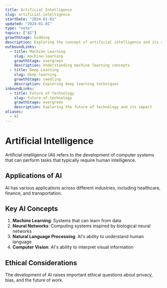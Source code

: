 ```yaml
---
title: Artificial Intelligence
slug: artificial-intelligence
startDate: "2024-01-01"
updated: "2024-01-01"
type: "note"
topics: ["AI"]
growthStage: budding
description: Exploring the concept of artificial intelligence and its applications
outboundLinks:
  - title: Machine Learning
    slug: machine-learning
    growthStage: evergreen
    description: Understanding machine learning concepts
  - title: Deep Learning
    slug: deep-learning
    growthStage: seedling
    description: Exploring deep learning techniques
inboundLinks:
  - title: Future of Technology
    slug: future-of-technology
    growthStage: evergreen
    description: Exploring the future of technology and its impact
aliases:
  - AI
---
```



# Artificial Intelligence

Artificial intelligence (AI) refers to the development of computer systems that can perform tasks that typically require human intelligence.

## Applications of AI

AI has various applications across different industries, including healthcare, finance, and transportation.

<RemoteImage
  src="https://res.cloudinary.com/dxj9qr5gj/image/upload/c_scale,f_auto,q_auto:good,w_1100/v1621764330/maggieappleton.com/notes/tools/IMG_74BF7CB1E720-1_xpci1a.jpg"
  alt="Example of AI visualization showing different applications"
  width="800px"
  framed
  showalt
/>

## Key AI Concepts

1. **Machine Learning**: Systems that can learn from data
2. **Neural Networks**: Computing systems inspired by biological neural networks
3. **Natural Language Processing**: AI's ability to understand human language
4. **Computer Vision**: AI's ability to interpret visual information

<RemoteImage
  src="https://res.cloudinary.com/dg3gyk0gu/image/upload/c_scale,f_auto,q_auto:good,w_1200/v1590958542/maggieappleton.com/notes/roam-garden/quickopen.gif"
  alt="Example of an AI system processing information"
  width="700px"
  showalt
/>

## Ethical Considerations

The development of AI raises important ethical questions about privacy, bias, and the future of work.

